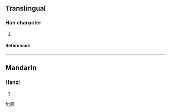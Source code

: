 ==Translingual==
===Han character===
{{Han char|rn=44|rad=尸|as=07|sn=10|four=|canj=尸一一女 (SMMV)}}
# {{defn|Han|sort=尸07}}
====References====
{{Han ref|kx=0302.050|dkj=07710|dj=0599.180|hdz=20975.020|uh=5C52|ud=23634}}
----
==Mandarin==
===Hanzi===
{{cmn-hanzi|pin=[[chén]] ([[chen2]])|wg=ch'en<sup>2</sup>}}
# {{defn|Mandarin}}

[[fr:屒]]